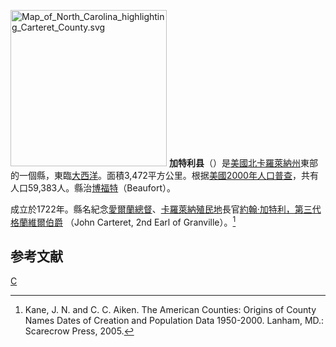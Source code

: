 {{noteTA
|T=zh-hans:加特利县 (北卡罗来纳州);zh-hk:加特利縣 (北卡羅萊納州);zh-tw:加特利郡 (北卡羅萊納州);
|1=zh-hans:县;zh-hk:縣;zh-tw:郡;
}}

[[File:Map_of_North_Carolina_highlighting_Carteret_County.svg|250px]]
'''加特利县'''（{{lang-en|Carteret County}}）是[[美國|美國]][[北卡羅萊納州|北卡羅萊納州]]東部的一個縣，東臨[[大西洋|大西洋]]。面積3,472平方公里。根据[[美國2000年人口普查|美國2000年人口普查]]，共有人口59,383人。縣治[[博福特_(北卡羅萊納州)|博福特]]（Beaufort）。

成立於1722年。縣名紀念[[愛爾蘭總督|愛爾蘭總督]]、[[卡羅萊納殖民地|卡羅萊納殖民地]]長官[[約翰·加特利，第三代格蘭維爾伯爵|約翰·加特利，第三代格蘭維爾伯爵]] （John Carteret, 2nd Earl of Granville）。<ref>Kane, J. N. and C. C. Aiken. The American Counties: Origins of County Names Dates of Creation and Population Data 1950-2000. Lanham, MD.: Scarecrow Press, 2005.</ref>

== 参考文献 ==
<div class="references-small">
<references />
</div>

{{North Carolina}}
{{Authority control}}
[[Category:北卡羅萊納州行政區劃|C]]